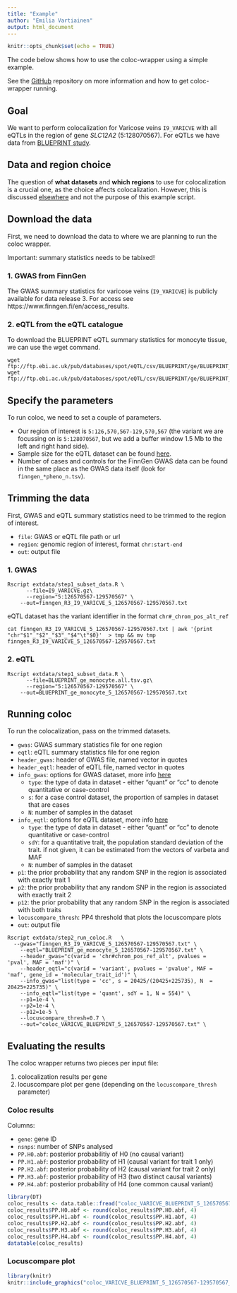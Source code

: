 ```yaml
---
title: "Example"
author: "Emilia Vartiainen"
output: html_document
---
```


```r
knitr::opts_chunk$set(echo = TRUE)
```

The code below shows how to use the coloc-wrapper using a simple example. 

See the [GitHub](https://github.com/EmiliaVartiainen/coloc-wrapper) repository on more information and how to get coloc-wrapper running. 

## Goal 

We want to perform colocalization for Varicose veins `I9_VARICVE` with all eQTLs in the region of gene *SLC12A2* (5:128070567). For eQTLs we have data from [BLUEPRINT study](http://www.ebi.ac.uk/eqtl/Studies/).

## Data and region choice

The question of **what datasets** and **which regions** to use for colocalization is a crucial one, as the choice affects colocalization. However, this is discussed [elsewhere]( https://doi.org/10.1371/journal.pgen.1008720
) and not the purpose of this example script. 

## Download the data

First, we need to download the data to where we are planning to run the coloc wrapper. 

Important: summary statistics needs to be tabixed!

### 1. GWAS from FinnGen

The GWAS summary statistics for varicose veins (`I9_VARICVE`) is publicly available for data release 3. For access see https://www.finngen.fi/en/access_results.  

### 2. eQTL from the eQTL catalogue 

To download the BLUEPRINT eQTL summary statistics for monocyte tissue, we can use the wget command. 

```
wget ftp://ftp.ebi.ac.uk/pub/databases/spot/eQTL/csv/BLUEPRINT/ge/BLUEPRINT_ge_monocyte.all.tsv.gz
wget ftp://ftp.ebi.ac.uk/pub/databases/spot/eQTL/csv/BLUEPRINT/ge/BLUEPRINT_ge_monocyte.all.tsv.gz.tbi
```

## Specify the parameters
To run coloc, we need to set a couple of parameters. 

- Our region of interest is `5:126,570,567-129,570,567` (the variant we are focussing on is `5:128070567`, but we add a buffer window 1.5 Mb to the left and right hand side).
- Sample size for the eQTL dataset can be found [here](https://www.ebi.ac.uk/eqtl/Studies/). 
- Number of cases and controls for the FinnGen GWAS data can be found in the same place as the GWAS data itself (look for `finngen_*pheno_n.tsv`).


## Trimming the data
First, GWAS and eQTL summary statistics need to be trimmed to the region of interest. 

- `file`: GWAS or eQTL file path or url
- `region`: genomic region of interest, format `chr:start-end`
- `out`: output file 

### 1. GWAS
```
Rscript extdata/step1_subset_data.R	\
	  --file=I9_VARICVE.gz\
	  --region="5:126570567-129570567" \
    --out=finngen_R3_I9_VARICVE_5_126570567-129570567.txt
```

eQTL dataset has the variant identifier in the format `chr#_chrom_pos_alt_ref`

```
cat finngen_R3_I9_VARICVE_5_126570567-129570567.txt | awk '{print "chr"$1"_"$2"_"$3"_"$4"\t"$0}'  > tmp && mv tmp finngen_R3_I9_VARICVE_5_126570567-129570567.txt
```

### 2. eQTL
```
Rscript extdata/step1_subset_data.R	\
	  --file=BLUEPRINT_ge_monocyte.all.tsv.gz\
	  --region="5:126570567-129570567" \
    --out=BLUEPRINT_ge_monocyte_5_126570567-129570567.txt
```


## Running coloc

To run the colocalization, pass on the trimmed datasets.

- `gwas`: GWAS summary statistics file for one region
- `eqtl`: eQTL summary statistics file for one region
- `header_gwas`: header of GWAS file, named vector in quotes
- `header_eqtl`: header of eQTL file, named vector in quotes
- `info_gwas`: options for GWAS dataset, more info [here](https://www.rdocumentation.org/packages/coloc/versions/3.2-1/topics/coloc.abf)
    - `type`: the type of data in dataset - either "quant" or "cc" to denote quantitative or case-control
    - `s`: for a case control dataset, the proportion of samples in dataset that are cases
    - `N`: number of samples in the dataset
- `info_eqtl`: options for eQTL dataset, more info [here](https://www.rdocumentation.org/packages/coloc/versions/3.2-1/topics/coloc.abf)
    - `type`: the type of data in dataset - either "quant" or "cc" to denote quantitative or case-control
    - `sdY`: for a quantitative trait, the population standard deviation of the trait. if not given, it can be estimated from the vectors of varbeta and MAF
    - `N`: number of samples in the dataset
- `p1`: the prior probability that any random SNP in the region is associated with exactly trait 1
- `p2`: the prior probability that any random SNP in the region is associated with exactly trait 2
- `p12`: the prior probability that any random SNP in the region is associated with both traits
- `locuscompare_thresh`: PP4 threshold that plots the locuscompare plots
- `out`: output file

```
Rscript extdata/step2_run_coloc.R	\
  --gwas="finngen_R3_I9_VARICVE_5_126570567-129570567.txt" \
	--eqtl="BLUEPRINT_ge_monocyte_5_126570567-129570567.txt" \
	--header_gwas="c(varid = 'chr#chrom_pos_ref_alt', pvalues = 'pval', MAF = 'maf')" \
	--header_eqtl="c(varid = 'variant', pvalues = 'pvalue', MAF = 'maf', gene_id = 'molecular_trait_id')" \
	--info_gwas="list(type = 'cc', s = 20425/(20425+225735), N  = 20425+225735)" \
	--info_eqtl="list(type = 'quant', sdY = 1, N = 554)" \
	--p1=1e-4 \
	--p2=1e-4 \
	--p12=1e-5 \
	--locuscompare_thresh=0.7 \
	--out="coloc_VARICVE_BLUEPRINT_5_126570567-129570567.txt" \
```

## Evaluating the results

The coloc wrapper returns two pieces per input file: 

1. colocalization results per gene
2. locuscompare plot per gene (depending on the `locuscompare_thresh` parameter)

### Coloc results
Columns:

- `gene`: gene ID
- `nsnps`: number of SNPs analysed
- `PP.H0.abf`: posterior probabilitiy of H0 (no causal variant)
- `PP.H1.abf`: posterior probability of H1 (causal variant for trait 1 only)
- `PP.H2.abf`: posterior probability of H2 (causal variant for trait 2 only)
- `PP.H3.abf`: posterior probability of H3 (two distinct causal variants)
- `PP.H4.abf`: posterior probability of H4 (one common causal variant)

```r
library(DT)
coloc_results <- data.table::fread("coloc_VARICVE_BLUEPRINT_5_126570567-129570567.txt", sep = "\t")
coloc_results$PP.H0.abf <- round(coloc_results$PP.H0.abf, 4)
coloc_results$PP.H1.abf <- round(coloc_results$PP.H1.abf, 4)
coloc_results$PP.H2.abf <- round(coloc_results$PP.H2.abf, 4)
coloc_results$PP.H3.abf <- round(coloc_results$PP.H3.abf, 4)
coloc_results$PP.H4.abf <- round(coloc_results$PP.H4.abf, 4)
datatable(coloc_results)
```

### Locuscompare plot

```r
library(knitr)
knitr::include_graphics("coloc_VARICVE_BLUEPRINT_5_126570567-129570567_locuscompare_ENSG00000245937.png")
```












